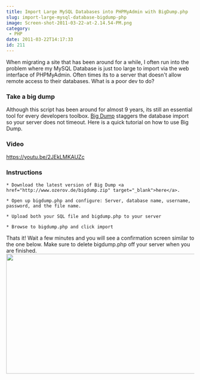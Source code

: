 ```yaml
---
title: Import Large MySQL Databases into PHPMyAdmin with BigDump.php
slug: import-large-mysql-database-bigdump-php
image: Screen-shot-2011-03-22-at-2.14.54-PM.png
category:
 - PHP
date: 2011-03-22T14:17:33
id: 211
---
```


When migrating a site that has been around for a while, I often run into the problem where my MySQL Database is just too large to import via the web interface of PHPMyAdmin. Often times its to a server that doesn't allow remote access to their databases. What is a poor dev to do?
<h3>Take a big dump</h3>
Although this script has been around for almost 9 years, its still an essential tool for every developers toolbox. <a href="http://www.ozerov.de/bigdump.php" target="_blank">Big Dump</a> staggers the database import so your server does not timeout. Here is a quick tutorial on how to use Big Dump.

<h3>Video</h3>

https://youtu.be/2JEkLMKAUZc

<h3>Instructions</h3>


	* Download the latest version of Big Dump <a href="http://www.ozerov.de/bigdump.zip" target="_blank">here</a>.

	* Open up bigdump.php and configure: Server, database name, username, password, and the file name.

	* Upload both your SQL file and bigdump.php to your server

	* Browse to bigdump.php and click import


Thats it! Wait a few minutes and you will see a confirmation screen similar to the one below. Make sure to delete bigdump.php off your server when you are finished.
<img class="aligncenter size-full wp-image-214" title="BigDump PHPmyadmin" src="Screen-shot-2011-03-22-at-2.09.25-PM.png" alt="" width="557" height="321" />

